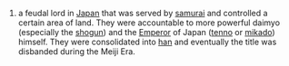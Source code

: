 #a feudal lord in [[Japan]] that was served by [[samurai]] and controlled a certain area of land.  They were accountable to more powerful daimyo (especially the [[shogun]]) and the [[Emperor]] of Japan ([[tenno]] or [[mikado]]) himself.  They were consolidated into [[han]] and eventually the title was disbanded during the Meiji Era.
